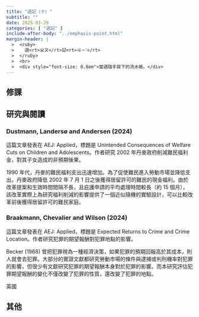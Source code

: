 ```yaml
---
title: "週記（十）"
subtitle: ""
date: 2025-03-29
categories: [ "週記" ]
include-after-body: "../emphasis-point.html"
margin-header: |
  >  <ruby>
  >    週<rt>ㄓㄡ</rt>記<rt>ㄐㄧˋ</rt>
  >  </ruby>
  >  <br>
  >  <div style="font-size: 0.8em">當週隨手寫下的流水帳。</div>
---
```


## 修課

## 研究與閱讀

###  Dustmann, Landersø and Andersen (2024)

這篇文章發表在 AEJ: Applied，標題是 Unintended Consequences of Welfare Cuts on Children and Adolescents。作者研究 2002 年丹麥政府削減難民福利金，對其子女造成的非預期後果。

1990 年代，丹麥的難民福利支出迅速增加。為了促使難民進入勞動市場並降低支出，丹麥政府降低 2002 年 7 月 1 日之後獲得居留許可的難民的現金福利。由於改革提案和生效時間間隔不長，且庇護申請的平均處理時間較長（約 15 個月），該改革實際上為研究福利削減的影響提供了一個近似隨機的實驗設計，可以比較改革前後獲得居留許可的難民家庭。

### Braakmann, Chevalier and Wilson (2024)

這篇文章發表在 AEJ: Applied，標題是 Expected Returns to Crime and Crime Location。作者研究犯罪的期望報酬對犯罪地點的影響。

Becker (1968) 曾把犯罪視為一種經濟決策，如果犯罪的預期回報高於其成本，則人就會去犯罪。大部分的實證文獻都研究勞動市場的條件與逮捕或判刑機率對犯罪的影響，但很少有文獻研究犯罪的期望報酬本身對於犯罪的影響。而本研究評估犯罪期望報酬的變化不僅改變了犯罪的性質，還改變了犯罪的地點。

英國



## 其他